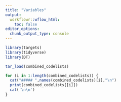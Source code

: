 ```yaml
---
title: "Variables"
output:
  workflowr::wflow_html:
    toc: false
editor_options:
  chunk_output_type: console
---
```


```r
library(targets)
library(tidyverse)
library(DT)
```

```r
tar_load(combined_codelists)

for (i in 1:length(combined_codelists)) {
  cat("##### ",names(combined_codelists)[i],"\n")
  print(combined_codelists[[i]])
  cat('\n\n')
}
```